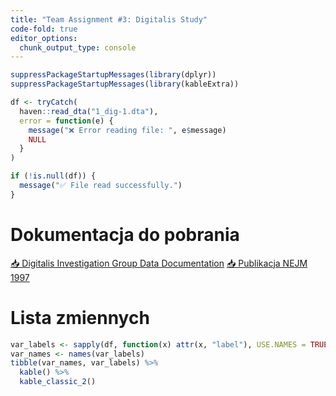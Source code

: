 ```yaml
---
title: "Team Assignment #3: Digitalis Study"
code-fold: true
editor_options: 
  chunk_output_type: console
---
```


```r
suppressPackageStartupMessages(library(dplyr))
suppressPackageStartupMessages(library(kableExtra))

df <- tryCatch(
  haven::read_dta("1_dig-1.dta"),
  error = function(e) {
    message("❌ Error reading file: ", e$message)
    NULL
  }
)

if (!is.null(df)) {
  message("✅ File read successfully.")
}
```

# Dokumentacja do pobrania

:::{.btn-group} 
[📥 Digitalis Investigation Group Data Documentation](2_DIG Documentation-1.pdf){.btn .btn-primary}
[📥 Publikacja NEJM 1997](3_NEJM_Effect of Digoxin_Feb1997-1.pdf){.btn .btn-primary}
:::

# Lista zmiennych

```r
var_labels <- sapply(df, function(x) attr(x, "label"), USE.NAMES = TRUE)
var_names <- names(var_labels)
tibble(var_names, var_labels) %>% 
  kable() %>% 
  kable_classic_2()
```
